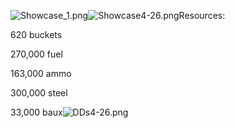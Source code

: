 
[[File:Showcase_1.png|thumb]][[File:Showcase4-26.png|thumb]]Resources:

620 buckets

270,000 fuel

163,000 ammo

300,000 steel

33,000 baux[[File:DDs4-26.png|thumb]]<ac_metadata title="Think I might actually be able to clear hard for once?"> </ac_metadata>